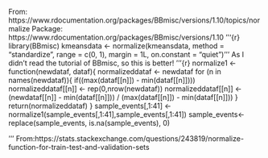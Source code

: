 From: https://www.rdocumentation.org/packages/BBmisc/versions/1.10/topics/normalize
Package: https://www.rdocumentation.org/packages/BBmisc/versions/1.10
'''{r}
library(BBmisc)
kmeansdata <- normalize(kmeansdata, method = "standardize", range = c(0, 1), margin = 1L, on.constant = "quiet")
'''
As I didn't read the tutorial of BBmisc, so this is better!
'''{r}
normalize1 <- function(newdataf, dataf){
  normalizeddataf <- newdataf 
  for (n in names(newdataf)){
    if((max(dataf[[n]]) -  min(dataf[[n]]))) normalizeddataf[[n]] <- rep(0,nrow(newdataf))
     normalizeddataf[[n]] <-  
         (newdataf[[n]] - min(dataf[[n]])) /  (max(dataf[[n]]) -  min(dataf[[n]]))
     } 
  return(normalizeddataf)
}
sample_events[,1:41] <- normalize1(sample_events[,1:41],sample_events[,1:41])
sample_events<- replace(sample_events, is.na(sample_events), 0)

'''
From:https://stats.stackexchange.com/questions/243819/normalize-function-for-train-test-and-validation-sets
